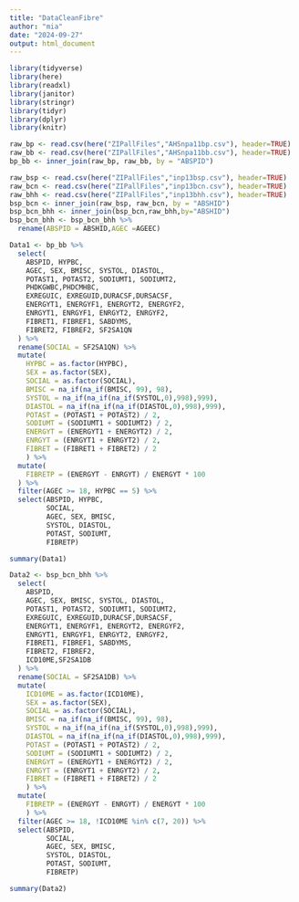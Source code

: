 ```yaml
---
title: "DataCleanFibre"
author: "mia"
date: "2024-09-27"
output: html_document
---
```


```r
library(tidyverse)
library(here)      
library(readxl)    
library(janitor)   
library(stringr)   
library(tidyr)     
library(dplyr)
library(knitr)
```

```r
raw_bp <- read.csv(here("ZIPallFiles","AHSnpa11bp.csv"), header=TRUE)
raw_bb <- read.csv(here("ZIPallFiles","AHSnpa11bb.csv"), header=TRUE)
bp_bb <- inner_join(raw_bp, raw_bb, by = "ABSPID")

raw_bsp <- read.csv(here("ZIPallFiles","inp13bsp.csv"), header=TRUE)
raw_bcn <- read.csv(here("ZIPallFiles","inp13bcn.csv"), header=TRUE)
raw_bhh <- read.csv(here("ZIPallFiles","inp13bhh.csv"), header=TRUE)
bsp_bcn <- inner_join(raw_bsp, raw_bcn, by = "ABSHID")
bsp_bcn_bhh <- inner_join(bsp_bcn,raw_bhh,by="ABSHID")
bsp_bcn_bhh <- bsp_bcn_bhh %>%
  rename(ABSPID = ABSHID,AGEC =AGEEC)
```

```r
Data1 <- bp_bb %>%
  select(
    ABSPID, HYPBC,
    AGEC, SEX, BMISC, SYSTOL, DIASTOL,
    POTAST1, POTAST2, SODIUMT1, SODIUMT2,
    PHDKGWBC,PHDCMHBC,
    EXREGUIC, EXREGUID,DURACSF,DURSACSF,
    ENERGYT1, ENERGYF1, ENERGYT2, ENERGYF2, 
    ENRGYT1, ENRGYF1, ENRGYT2, ENRGYF2, 
    FIBRET1, FIBREF1, SABDYMS,  
    FIBRET2, FIBREF2, SF2SA1QN
  ) %>%
  rename(SOCIAL = SF2SA1QN) %>%
  mutate(
    HYPBC = as.factor(HYPBC),
    SEX = as.factor(SEX),
    SOCIAL = as.factor(SOCIAL),
    BMISC = na_if(na_if(BMISC, 99), 98),
    SYSTOL = na_if(na_if(na_if(SYSTOL,0),998),999),
    DIASTOL = na_if(na_if(na_if(DIASTOL,0),998),999),
    POTAST = (POTAST1 + POTAST2) / 2, 
    SODIUMT = (SODIUMT1 + SODIUMT2) / 2,
    ENERGYT = (ENERGYT1 + ENERGYT2) / 2,
    ENRGYT = (ENRGYT1 + ENRGYT2) / 2,
    FIBRET = (FIBRET1 + FIBRET2) / 2
    ) %>%
  mutate(
    FIBRETP = (ENERGYT - ENRGYT) / ENERGYT * 100
  ) %>%
  filter(AGEC >= 18, HYPBC == 5) %>%
  select(ABSPID, HYPBC, 
         SOCIAL,
         AGEC, SEX, BMISC, 
         SYSTOL, DIASTOL, 
         POTAST, SODIUMT,
         FIBRETP)

summary(Data1)
```

```r
Data2 <- bsp_bcn_bhh %>%
  select(
    ABSPID,
    AGEC, SEX, BMISC, SYSTOL, DIASTOL,
    POTAST1, POTAST2, SODIUMT1, SODIUMT2,
    EXREGUIC, EXREGUID,DURACSF,DURSACSF,
    ENERGYT1, ENERGYF1, ENERGYT2, ENERGYF2, 
    ENRGYT1, ENRGYF1, ENRGYT2, ENRGYF2, 
    FIBRET1, FIBREF1, SABDYMS,  
    FIBRET2, FIBREF2,
    ICD10ME,SF2SA1DB
  ) %>%
  rename(SOCIAL = SF2SA1DB) %>%
  mutate(
    ICD10ME = as.factor(ICD10ME),
    SEX = as.factor(SEX),
    SOCIAL = as.factor(SOCIAL),
    BMISC = na_if(na_if(BMISC, 99), 98),
    SYSTOL = na_if(na_if(na_if(SYSTOL,0),998),999),
    DIASTOL = na_if(na_if(na_if(DIASTOL,0),998),999),
    POTAST = (POTAST1 + POTAST2) / 2, 
    SODIUMT = (SODIUMT1 + SODIUMT2) / 2,
    ENERGYT = (ENERGYT1 + ENERGYT2) / 2,
    ENRGYT = (ENRGYT1 + ENRGYT2) / 2,
    FIBRET = (FIBRET1 + FIBRET2) / 2
    ) %>%
  mutate(
    FIBRETP = (ENERGYT - ENRGYT) / ENERGYT * 100
    ) %>%
  filter(AGEC >= 18, !ICD10ME %in% c(7, 20)) %>%
  select(ABSPID,
         SOCIAL,
         AGEC, SEX, BMISC, 
         SYSTOL, DIASTOL, 
         POTAST, SODIUMT,
         FIBRETP)

summary(Data2)
```
